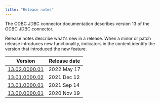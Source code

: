 ```yaml
---
title: "Release notes"
---
```


The ODBC JDBC connector documentation describes version 13 of the ODBC JDBC connector. 

Release notes describe what's new in a release. When a minor or patch release introduces new functionality, indicators in the content identify the version that introduced the new feature.

| Version                                   | Release date | 
| ----------------------------------------- | ------------ | 
| [13.02.0000.01](02_odbc_13.2.0.01_rel_notes) | 2022 May 17 |
| [13.01.0000.02](03_odbc_13.1.0.02_rel_notes) | 2021 Dec 12  |
| [13.01.0000.01](04_odbc_13.1.0.01_rel_notes) | 2021 Sep 14  |
| [13.00.0000.01](05_odbc_13.0.0.01_rel_notes) | 2020 Nov 19  |
